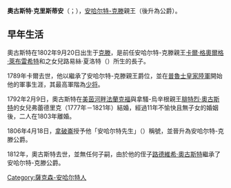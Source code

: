 {{Infobox royalty
| name        = 奧古斯特·克里斯蒂安
| succession  = 安哈尔特-克滕親王
| reign       = 1789年10月17日 — 1806年4月18日
| predecessor = [[卡爾·格奧爾格·萊布雷希特|卡爾·格奧爾格·萊布雷希特]]
| succession1 = 安哈尔特-克滕公爵
| reign1      = 1806年4月18日 — 1812年5月5日
| successor1  = [[路德维希·奥古斯特_(安哈尔特-克滕)|路德維希·奧古斯特]]
| birth_date  = 1769年11月18日
| birth_place = [[克滕|克滕]]
| death_date  = {{death date and age|1812|05|05|1769|11|18|df=y}}
| death_place = 克滕
| spouse      = [[拿騷-烏辛根的弗蕾德里克|拿騷-烏辛根的弗蕾德里克]]
| house       = [[阿斯坎尼王朝|阿斯坎尼王朝]]
| father      = [[安哈尔特-克滕親王卡爾·格奧爾格·萊布雷希特|安哈尔特-克滕親王卡爾·格奧爾格·萊布雷希特]]
| mother      = [[什勒斯維希-霍爾斯坦-松訥堡-格呂克斯堡的路易絲·夏洛特|什勒斯維希-霍爾斯坦-松訥堡-格呂克斯堡的路易絲·夏洛特]]
}}
'''奧古斯特·克里斯蒂安'''（{{lang-de|'''August Christian'''}}；{{bd|1769年|11月18日|1812年|5月5日}}），[[安哈尔特-克滕|安哈尔特-克滕]]親王（後升為公爵）。

==早年生活==
奧古斯特在1802年9月20日出生于[[克滕_(安哈尔特)|克滕]]，是前任安哈尔特-克滕親王[[卡爾·格奧爾格·萊布雷希特_(安哈尔特-克滕)|卡爾·格奧爾格·萊布雷希特]]和{{link-de|弗里德里希 (什勒斯維希-霍爾斯坦-松訥堡-格呂克斯堡長系公爵)|Friedrich (Schleswig-Holstein-Sonderburg-Glücksburg) (1701–1766)|石勒苏益格-荷尔斯泰因-松讷堡-格吕克斯堡長系公爵弗里德里希·威廉}}之女兒路易絲·夏洛特（{{lang-de|Luise Charlotte}}）所生的長子。

1789年卡爾去世，他以繼承了安哈尔特-克滕親王爵位，並在[[普魯士皇家陸軍|普魯士皇家陸軍]]開始他的軍事生涯，其最高軍階為[[少将|少将]]。

1792年2月9日，奧古斯特在[[美茵河畔法蘭克福|美茵河畔法蘭克福]]與拿騷-烏辛根親王[[腓特烈·奧古斯特_(拿騷-烏辛根)|腓特烈·奧古斯特]]的女兒弗蕾德里克（1777年－1821年）結婚，經過11年不愉快且無子女的婚姻後，二人在1803年離婚。

1806年4月18日，[[拿破崙|拿破崙]]授予他「安哈尔特先生」（{{lang-de|Monsieur d'Anhalt}}）稱號，並晉升為安哈尔特-克滕公爵。

1812年，奧古斯特去世，並無任何子嗣，由於他的侄子[[路德維希·奧古斯特_(安哈爾特-克滕)|路德維希·奧古斯特]]繼承了安哈尔特-克滕公爵。

[[Category:薩克森-安哈尔特人|Category:薩克森-安哈尔特人]]